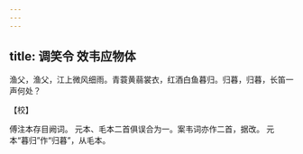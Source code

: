 ```yaml
---
---
---
```

title: 调笑令 效韦应物体
---







渔父，渔父，江上微风细雨。青蓑黄蒻裳衣，红酒白鱼暮归。归暮，归暮，长笛一声何处？





【校】


傅注本存目阙词。 元本、毛本二首俱误合为一。案韦词亦作二首，据改。 元本“暮归”作“归暮”，从毛本。